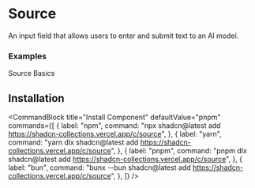 # Source
An input field that allows users to enter and submit text to an AI model.


### Examples
Source Basics

<ComponentPreview component="source"/>

## Installation

<CommandBlock
  title="Install Component"
  defaultValue="pnpm"
  commands={[
    {
      label: "npm",
      command: "npx shadcn@latest add https://shadcn-collections.vercel.app/c/source",
    },
    {
      label: "yarn",
      command: "yarn dlx shadcn@latest add https://shadcn-collections.vercel.app/c/source",
    },
    {
      label: "pnpm",
      command: "pnpm dlx shadcn@latest add https://shadcn-collections.vercel.app/c/source",
    },
    {
      label: "bun",
      command: "bunx --bun shadcn@latest add https://shadcn-collections.vercel.app/c/source",
    },
  ]}
/>

<br/>
<br/>
